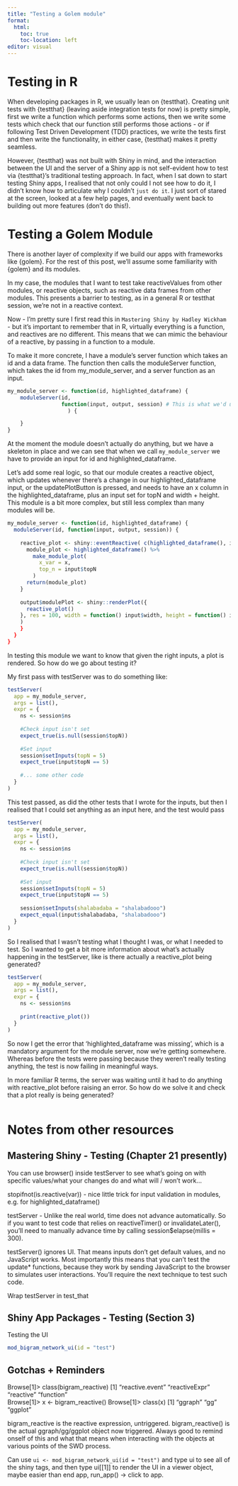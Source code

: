 ```yaml
---
title: "Testing a Golem module"
format: 
  html:
    toc: true
    toc-location: left
editor: visual
---
```


# Testing in R

When developing packages in R, we usually lean on {testthat}. Creating unit tests with {testthat} (leaving aside integration tests for now) is pretty simple, first we write a function which performs some actions, then we write some tests which check that our function still performs those actions - or if following Test Driven Development (TDD) practices, we write the tests first and then write the functionality, in either case, {testthat} makes it pretty seamless.

However, {testthat} was not built with Shiny in mind, and the interaction between the UI and the server of a Shiny app is not self-evident how to test via {testthat}'s traditional testing approach. In fact, when I sat down to start testing Shiny apps, I realised that not only could I not see how to do it, I didn't know how to articulate why I couldn't `just do it`. I just sort of stared at the screen, looked at a few help pages, and eventually went back to building out more features (don't do this!).

# Testing a Golem Module

There is another layer of complexity if we build our apps with frameworks like {golem}. For the rest of this post, we'll assume some familiarity with {golem} and its modules.  

In my case, the modules that I want to test take reactiveValues from other modules, or reactive objects, such as reactive data frames from other modules. This presents a barrier to testing, as in a general R or testthat session, we're not in a reactive context. 

Now - I’m pretty sure I first read this in `Mastering Shiny by Hadley Wickham` - but it’s important to remember that in R, virtually everything is a function, and reactives are no different. This means that we can mimic the behaviour of a reactive, by passing in a function to a module.

To make it more concrete, I have a module’s server function which takes an id and a data frame. The function then calls the moduleServer function, which takes the id from my_module_server, and a server function as an input.

```r
my_module_server <- function(id, highlighted_dataframe) {
	moduleServer(id, 
	             function(input, output, session) # This is what we'd usually have as our server, e.g. server <- function(input, output, session)
	               ) {

	} 
}
```

At the moment the module doesn't actually do anything, but we have a skeleton in place and we can see that when we call `my_module_server` we have to provide an input for id and highlighted_dataframe. 

Let's add some real logic, so that our module creates a reactive object, which updates whenever there's a change in our highlighted_dataframe input, or the updatePlotButton is pressed, and needs to have an x column in the highlighted_dataframe, plus an input set for topN and width + height. This module is a bit more complex, but still less complex than many modules will be.
```r
my_module_server <- function(id, highlighted_dataframe) {
  moduleServer(id, function(input, output, session)) {
    
    reactive_plot <- shiny::eventReactive( c(highlighted_dataframe(), input$updatePlotButton), {
      module_plot <- highlighted_dataframe() %>%
        make_module_plot(
          x_var = x,
          top_n = input$topN
        )
      return(module_plot)
    }
    
    output$modulePlot <- shiny::renderPlot({
      reactive_plot()
    }, res = 100, width = function() input$width, height = function() input$height
    )
    } 
  }
}
```

In testing this module we want to know that given the right inputs, a plot is rendered. So how do we go about testing it?

My first pass with testServer was to do something like:

```r
testServer(
  app = my_module_server,
  args = list(),
  expr = {
    ns <- session$ns
    
    #Check input isn't set
    expect_true(is.null(session$topN))
    
    #Set input
    session$setInputs(topN = 5)
    expect_true(input$topN == 5)
     
    #... some other code
  }
)
```

This test passed, as did the other tests that I wrote for the inputs, but then I realised that I could set anything as an input here, and the test would pass
```r
testServer(
  app = my_module_server,
  args = list(),
  expr = {
    ns <- session$ns
    
    #Check input isn't set
    expect_true(is.null(session$topN))
    
    #Set input
    session$setInputs(topN = 5)
    expect_true(input$topN == 5)
     
    session$setInputs(shalabadaba = "shalabadooo")
    expect_equal(input$shalabadaba, "shalabadooo")
  }
)
```

So I realised that I wasn't testing what I thought I was, or what I needed to test. So I wanted to get a bit more information about what's actually happening in the testServer, like is there actually a reactive_plot being generated?

```r
testServer(
  app = my_module_server,
  args = list(),
  expr = {
    ns <- session$ns
    
    print(reactive_plot())
  }
)
```

So now I get the error that 'highlighted_dataframe was missing', which is a mandatory argument for the module server, now we're getting somewhere. Whereas before the tests were passing because they weren't really testing anything, the test is now failing in meaningful ways. 

In more familiar R terms, the server was waiting until it had to do anything with reactive_plot before raising an error. So how do we solve it and check that a plot really is being generated?

```r

```


# Notes from other resources

## Mastering Shiny -  Testing (Chapter 21 presently)

You can use browser() inside testServer to see what’s going on with specific values/what your changes do and what will / won’t work…

stopifnot(is.reactive(var)) - nice little trick for input validation in modules, e.g. for highlighted_dataframe()

testServer -
Unlike the real world, time does not advance automatically. So if you want to test code that relies on reactiveTimer() or invalidateLater(), you’ll need to manually advance time by calling session$elapse(millis = 300).

testServer() ignores UI. That means inputs don’t get default values, and no JavaScript works. Most importantly this means that you can’t test the update* functions, because they work by sending JavaScript to the browser to simulates user interactions. You’ll require the next technique to test such code.


Wrap testServer in test_that

## Shiny App Packages - Testing (Section 3)

Testing the UI

```r
mod_bigram_network_ui(id = "test")
```


## Gotchas + Reminders

Browse[1]> class(bigram_reactive)
[1] "reactive.event" "reactiveExpr"   "reactive"       "function"      
Browse[1]> x <- bigram_reactive()
Browse[1]> class(x)
[1] "ggraph" "gg"     "ggplot"

bigram_reactive is the reactive expression, untriggered. bigram_reactive() is the actual ggraph/gg/ggplot object now triggered. Always good to remind onself of this and what that means when interacting with the objects at various points of the SWD process.


Can use  `ui <- mod_bigram_network_ui(id = "test")` and type ui to see all of the shiny tags, and then type ui[[1]] to render the UI in a viewer object, maybe easier than end app, run_app() -> click to app.
